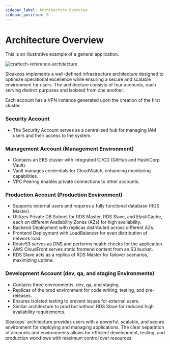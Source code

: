 ```yaml
---
sidebar_label: Architecture Overview
sidebar_position: 0
---
```



# Architecture Overview

This is an illustrative example of a general application.

<Zoom>
  <img
    src="/img/provider/aws/craftech-reference-architecture.png"
    alt="craftech-reference-architecture"
  />
</Zoom>

Sleakops implements a well-defined infrastructure architecture designed to optimize operational excellence while ensuring a secure and scalable environment for users. The architecture consists of four accounts, each serving distinct purposes and isolated from one another.

Each account has a VPN instance generated upon the creation of the first cluster.

### Security Account

- The Security Account serves as a centralized hub for managing IAM users and their access to the system. 

### Management Account (Management Environment)

- Contains an EKS cluster with integrated CI/CD (GitHub and HashiCorp Vault).
- Vault manages credentials for CloudWatch, enhancing monitoring capabilities.
- VPC Peering enables private connections to other accounts.

### Production Account (Production Environment)

- Supports external users and requires a fully functional database (RDS Master).
- Utilizes Private DB Subnet for RDS Master, RDS Slave, and ElastiCache, each on different Availability Zones (AZs) for high availability.
- Backend Deployment with replicas distributed across different AZs.
- Frontend Deployment with LoadBalancer for even distribution of network load.
- Route53 serves as DNS and performs health checks for the application.
- AWS CloudFront serves static frontend content from an S3 bucket.
- RDS Slave acts as a replica of RDS Master for failover scenarios, maximizing uptime.

### Development Account (dev, qa, and staging Environments)

- Contains three environments: dev, qa, and staging.
- Replicas of the prod environment for code writing, testing, and pre-releases.
- Ensures isolated testing to prevent issues for external users.
- Similar architecture to prod but without RDS Slave for reduced high availability requirements.

Sleakops' architecture provides users with a powerful, scalable, and secure environment for deploying and managing applications. The clear separation of accounts and environments allows for efficient development, testing, and production workflows with maximum control over resources.
